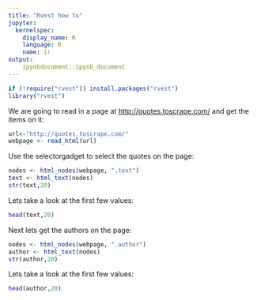 ```yaml
---
title: "Rvest how to"
jupyter:
  kernelspec:
    display_name: R
    language: R
    name: ir
output:
    ipynbdocument::ipynb_document
---
```


```r
if (!require("rvest")) install.packages("rvest")
library("rvest")
```

We are going to read in a page at [http://quotes.toscrape.com/](http://quotes.toscrape.com/) and get the items on it:

```r
url<-"http://quotes.toscrape.com/"
webpage <- read_html(url)
```

Use the selectorgadget to select the quotes on the page:

```r
nodes <- html_nodes(webpage, ".text")
text <- html_text(nodes)
str(text,20)
```

Lets take a look at the first few values:

```r
head(text,20)
```

Next lets get the authors on the page:

```r
nodes <- html_nodes(webpage, ".author")
author <- html_text(nodes)
str(author,20)
```

Lets take a look at the first few values:

```r
head(author,20)
```
